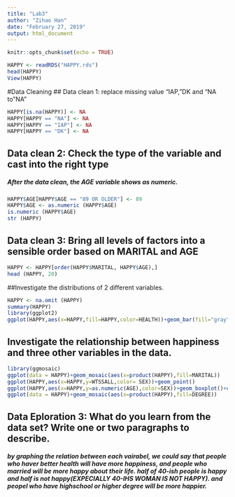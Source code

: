 ```yaml
---
title: "Lab3"
author: "Zihao Han"
date: "February 27, 2019"
output: html_document
---
```


```r
knitr::opts_chunk$set(echo = TRUE)
```

```r
HAPPY <- readRDS("HAPPY.rds")
head(HAPPY)
View(HAPPY)
```
#Data Cleaning
## Data clean 1: replace missing value "IAP, "DK and "NA to "NA"
```r
HAPPY[is.na(HAPPY)] <- NA
HAPPY[HAPPY == "NA"] <- NA
HAPPY[HAPPY == "IAP"] <- NA
HAPPY[HAPPY == "DK"] <- NA
```

## Data clean 2: Check the type of the variable and cast into the right type 
##### After the data clean, the AGE variable shows as numeric.

```r
HAPPY$AGE[HAPPY$AGE == "89 OR OLDER"] <- 89
HAPPY$AGE <- as.numeric (HAPPY$AGE)
is.numeric (HAPPY$AGE)
str (HAPPY)
```
## Data clean 3: Bring all levels of factors into a sensible order based on MARITAL and AGE

```r
HAPPY <- HAPPY[order(HAPPY$MARITAL, HAPPY$AGE),]
head (HAPPY, 20)
```
##Investigate the distributions of 2 different variables.
```r
HAPPY <- na.omit (HAPPY)
summary(HAPPY)
library(ggplot2)
ggplot(HAPPY,aes(x=HAPPY,fill=HAPPY,color=HEALTH))+geom_bar(fill="gray",width=0.95)+facet_wrap(~SEX,ncol=30,scales =  "free_y")+xlab("Happiness")+theme_bw()+theme(text = element_text(size=8))

```
##  Investigate the relationship between happiness and three other variables in the data.
```r
library(ggmosaic)
ggplot(data = HAPPY)+geom_mosaic(aes(x=product(HAPPY),fill=MARITAL))
ggplot(HAPPY,aes(x=HAPPY,y=WTSSALL,color= SEX))+geom_point()
ggplot(HAPPY,aes(x=HAPPY,y=as.numeric(AGE),color=SEX))+geom_boxplot()+coord_flip()
ggplot(data = HAPPY)+geom_mosaic(aes(x=product(HAPPY),fill=DEGREE))
```

## Data Eploration 3: What do you learn from the data set? Write one or two paragraphs to describe.

##### by graphing the relation between each vairabel, we could say that people who haver better health will have more happiness, and people who married will be more happy about their life. half of 40-ish people is happy and half is not happy(EXPECIALLY 40-IHS WOMAN IS NOT HAPPY). and peopel who have highschool or higher degree will be more happier.